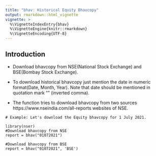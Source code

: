 ---
title: "bhav: Historical Equity Bhavcopy"
output: rmarkdown::html_vignette
vignette: >
  %\VignetteIndexEntry{bhav}
  %\VignetteEngine{knitr::rmarkdown}
  %\VignetteEncoding{UTF-8}
---

## Introduction 

* Download bhavcopy from NSE(National Stock Exchange) and BSE(Bombay Stock Exchange). 

* To download historical bhavcopy just mention the date in numeric format(Date, Month, Year). Note that date should be mentioned 
in quotation mark "" (inverted comma). 

* The function tries to download bhavcopy from two sources https://www.nseindia.com/all-reports websites of NSE. 

``` 
# Example: Let's download the Equity bhavcopy for 1 July 2021. 

library(nser)
#Download bhavcopy from NSE
report = bhav("01072021")

#Download bhavcopy from BSE
report = bhav("01072021", 'BSE')


```
